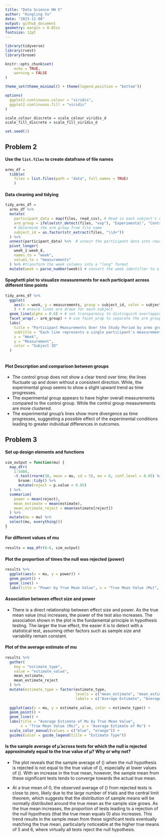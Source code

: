```yaml
---
title: "Data Science HW 5"
author: "Hingling Yu"
date: "2023-11-08"
output: github_document
geometry: margin = 0.85in
fontsize: 12pt
---
```


```r
library(tidyverse)
library(rvest)
library(broom)

knitr::opts_chunk$set(
	echo = TRUE,
	warning = FALSE
)

theme_set(theme_minimal() + theme(legend.position = "bottom"))

options(
  ggplot2.continuous.colour = "viridis",
  ggplot2.continuous.fill = "viridis"
)

scale_colour_discrete = scale_colour_viridis_d
scale_fill_discrete = scale_fill_viridis_d

set.seed(1)
```


## Problem 2


#### Use the `list.files` to create datafrane of file names
```r
arms_df = 
  tibble(
    files = list.files(path = "data", full.names = TRUE)
    ) 
```

#### Data cleaning and tidying

```r
tidy_arms_df = 
  arms_df %>% 
  mutate(
    participant_data = map(files, read_csv), # Read in each subject's data from the csv file
    arm_group = ifelse(str_detect(files, "exp"), "Experimental", "Control"), 
    # Determine the arm group from file name
    subject_id = as.factor(str_extract(files, "\\d+"))
  ) %>% 
  unnest(participant_data) %>%  # unnest the participant data into rows
  pivot_longer(
    week_1:week_8, 
    names_to = "week", 
    values_to = "measurements"
  ) %>% #transform the week columns into a "long" format
  mutate(week = parse_number(week)) # convert the week identifier to a numeric value
```

#### Spaghetti plot to visualize measurements for each participant across different time points

```r
tidy_arms_df %>%
  ggplot(
    aes(x = week, y = measurements, group = subject_id, color = subject_id)
    ) + # ensure lines are drawn for each subject
  geom_line(alpha = 0.6) + # set transparency to distinguish overlapping lines
  facet_wrap(.~ arm_group) + # use facet_wrap to separate the arm groups into different panels
  labs(
    title = "Participant Measurements Over the Study Period by arms group",
    subtitle = "Each line represents a single participant's measurements over time",
    x = "Week",
    y = "Measurement",
    color = "Subject ID"
  )
  
```

#### Plot Description and comparison between groups

- The control group does not show a clear trend over time; the lines fluctuate up and down without a consistent direction. While, the experimental group seems to show a slight upward trend as time progresses.
- The experimental group appears to have higher overall measurements compared to the control group. While the control group measurements are more clustered. 
- The experimental group's lines show more divergence as time progresses, suggesting a possible effect of the experimental conditions leading to greater individual differences in outcomes.


## Problem 3

#### Set up design elements and functions
```r
sim_output = function(mu) {
  map_dfr(
    1:5000, 
    ~t.test(rnorm(30, mean = mu, sd = 5), mu = 0, conf.level = 0.95) %>%
      broom::tidy() %>%
      mutate(reject = p.value < 0.05)
  ) %>%
  summarize(
    power = mean(reject),
    mean_estimate = mean(estimate),
    mean_estimate_reject = mean(estimate[reject])
  ) %>%
  mutate(mu = mu) %>%
  select(mu, everything())
}
```

#### For different values of mu
```r
results = map_dfr(0:6, sim_output)
```


#### Plot the proportion of times the null was rejected (power)
```r
results %>% 
  ggplot(aes(x = mu, y = power)) +
  geom_point() +
  geom_line() +
  labs(title = "Power by True Mean Value", x = "True Mean Value (Mu)", y = "Power")

```

#### Association between effect size and power

- There is a direct relationship between effect size and power. As the true mean value (mu) increases, the power of the test also increases. The association shown in the plot is the fundamental principle in hypothesis testing. The larger the true effect, the easier it is to detect with a statistical test, assuming other factors such as sample size and variability remain constant.

#### Plot of the average estimate of mu 
```r
results %>%
  gather(
    key = "estimate_type", 
    value = "estimate_value", 
    mean_estimate, 
    mean_estimate_reject
  ) %>%
  mutate(estimate_type = factor(estimate_type, 
                                levels = c("mean_estimate", "mean_estimate_reject"),
                                labels = c("Average Estimate", "Average Estimate (Reject Null)"))) %>%
  
  ggplot(aes(x = mu, y = estimate_value, color = estimate_type)) +
  geom_point() +
  geom_line() +
  labs(title = "Average Estimate of Mu by True Mean Value",
       x = "True Mean Value (Mu)", y = "Average Estimate of Mu") +
  scale_color_manual(values = c("blue", "orange")) +
  guides(color = guide_legend(title = "Estimate Type"))
```


#### Is the sample average of μ̂ across tests for which the null is rejected approximately equal to the true value of μ? Why or why not?

- The plot reveals that the sample average of \(\hat{\mu}\) when the null hypothesis is rejected is not equal to the true value of \(\mu\), especially at lower values of \(\mu\). With an increase in the true mean, however, the sample mean from these significant tests tends to converge towards the actual true mean.

- At a true mean of 0, the observed average of \(\hat{\mu}\) from rejected tests is close to zero, likely due to the large number of trials and the central limit theorem, which suggests that the distribution of sample means will be normally distributed around the true mean as the sample size grows. As the true mean increases, the proportion of tests leading to a rejection of the null hypothesis (that the true mean equals 0) also increases. This trend results in the sample mean from these significant tests eventually matching the true mean, particularly noticeable at the higher true means of 5 and 6, where virtually all tests reject the null hypothesis.



